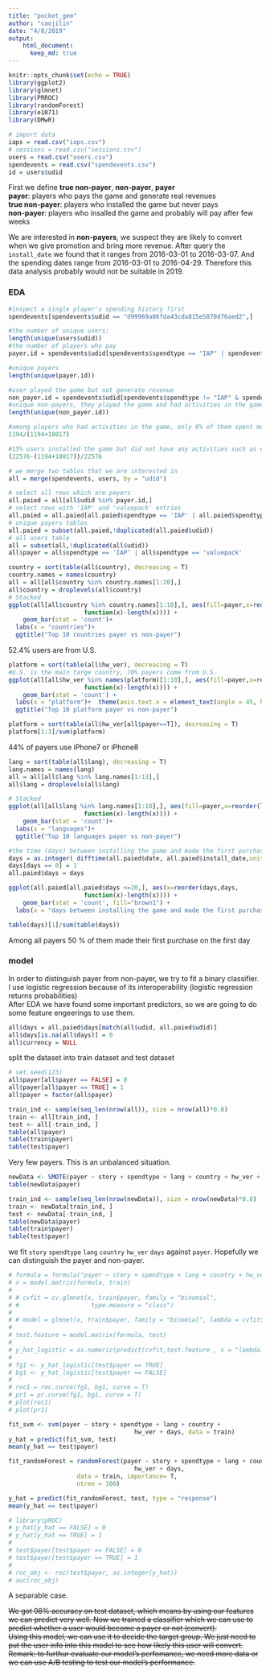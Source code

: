 ```yaml
---
title: "pocket_gem"
author: "caojilin"
date: "4/8/2019"
output: 
    html_document:
      keep_md: true
---
```


```r
knitr::opts_chunk$set(echo = TRUE)
library(ggplot2)
library(glmnet)
library(PRROC)
library(randomForest)
library(e1071)
library(DMwR)
```

```r
# import data
iaps = read.csv("iaps.csv")
# sessions = read.csv("sessions.csv")
users = read.csv("users.csv")
spendevents = read.csv("spendevents.csv")
id = users$udid
```

First we define **true non-payer**, **non-payer**, **payer**   
**payer**: players who pays the game and generate real revenues  
**true non-payer**: players who installed the game but never pays    
**non-payer**: players who insalled the game and probably will pay after few weeks    

We are interested in **non-payers**, we suspect they are likely to convert when we give promotion and bring more revenue. After query the `install_date` we found that it ranges from 2016-03-01 to 2016-03-07. And the spending dates range from 2016-03-01 to 2016-04-29. Therefore this data analysis probably would not be suitable in 2019.


### EDA
```r
#inspect a single player's spending history first
spendevents[spendevents$udid == "d99969a86fda43cda815e5870d76aed2",]
```

```r
#the number of unique users:
length(unique(users$udid))
#the number of players who pay
payer.id = spendevents$udid[spendevents$spendtype == "IAP" | spendevents$spendtype == "valuepack"]

#unique payers
length(unique(payer.id))

#user played the game but not generate revenue
non_payer.id = spendevents$udid[spendevents$spendtype != "IAP" & spendevents$spendtype != "valuepack"]
#unique non-payers, they played the game and had activities in the game but did not spend
length(unique(non_payer.id))

#among players who had activities in the game, only 6% of them spent money
1194/(1194+18017)

#15% users installed the game but did not have any activities such as earning gems. This might mean they installed the game but did not play at all.
(22576-(1194+18017))/22576
```

```r
# we merge two tables that we are interested in 
all = merge(spendevents, users, by = "udid")

# select all rows which are payers
all.paied = all[all$udid %in% payer.id,]
# select rows with 'IAP' and 'valuepack' entries
all.paied = all.paied[all.paied$spendtype == 'IAP' | all.paied$spendtype == 'valuepack',]
# unique payers tables
all.paied = subset(all.paied,!duplicated(all.paied$udid))
# all users table
all = subset(all,!duplicated(all$udid))
all$payer = all$spendtype == 'IAP' | all$spendtype == 'valuepack'
```

```r
country = sort(table(all$country), decreasing = T)
country.names = names(country)
all = all[all$country %in% country.names[1:20],]
all$country = droplevels(all$country)
# Stacked
ggplot(all[all$country %in% country.names[1:10],], aes(fill=payer,x=reorder(country,country,
                     function(x)-length(x)))) + 
    geom_bar(stat = 'count')+
  labs(x = "countries")+
  ggtitle("Top 10 countries payer vs non-payer")
```

52.4% users are from U.S.

```r
platform = sort(table(all$hw_ver), decreasing = T)
#U.S. is the main targe country, 70% payers come from U.S.
ggplot(all[all$hw_ver %in% names(platform)[1:10],], aes(fill=payer,x=reorder(hw_ver,hw_ver,
                     function(x)-length(x)))) + 
    geom_bar(stat = 'count') +
  labs(x = "platform")+  theme(axis.text.x = element_text(angle = 45, hjust = 1))+
  ggtitle("Top 10 platform payer vs non-payer")

```

```r
platform = sort(table(all$hw_ver[all$payer==T]), decreasing = T)
platform[1:3]/sum(platform)
```


44% of payers use iPhone7 or iPhone8 

```r
lang = sort(table(all$lang), decreasing = T)
lang.names = names(lang)
all = all[all$lang %in% lang.names[1:13],]
all$lang = droplevels(all$lang)

# Stacked
ggplot(all[all$lang %in% lang.names[1:10],], aes(fill=payer,x=reorder(lang,lang,
                     function(x)-length(x)))) + 
    geom_bar(stat = 'count')+
  labs(x = "languages")+
  ggtitle("Top 10 languages payer vs non-payer")
```

```r
#the time (days) between installing the game and made the first purchase.
days = as.integer( difftime(all.paied$date, all.paied$install_date,units = c("days")))
days[days == 0] = 1
all.paied$days = days

ggplot(all.paied[all.paied$days <=20,], aes(x=reorder(days,days,
                     function(x)-length(x)))) + 
    geom_bar(stat = 'count', fill="brown1") +
  labs(x = "days between installing the game and made the first purchase")+  theme(axis.text.x = element_text(angle = 45, hjust = 1))
```

```r
table(days)[1]/sum(table(days))
```

Among all payers 50 % of them made their first purchase on the first day 

### model
In order to distinguish payer from non-payer, we try to fit a binary classifier. I use logistic regression because of its interoperability (logistic regression returns probabilities)  
After EDA we have found some important predictors, so we are going to do some feature engeerings to use them.  
```r
all$days = all.paied$days[match(all$udid, all.paied$udid)]
all$days[is.na(all$days)] = 0
all$currency = NULL
```

split the dataset into train dataset and test dataset
```r
# set.seed(123)
all$payer[all$payer == FALSE] = 0
all$payer[all$payer == TRUE] = 1
all$payer = factor(all$payer)

train_ind <- sample(seq_len(nrow(all)), size = nrow(all)*0.8)
train <- all[train_ind, ]
test <- all[-train_ind, ]
table(all$payer)
table(train$payer)
table(test$payer)
```
Very few payers. This is an unbalanced situation.

```r
newData <- SMOTE(payer ~ story + spendtype + lang + country + hw_ver + days, all, perc.over = 600, perc.under = 100)
table(newData$payer)

train_ind <- sample(seq_len(nrow(newData)), size = nrow(newData)*0.8)
train <- newData[train_ind, ]
test <- newData[-train_ind, ]
table(newData$payer)
table(train$payer)
table(test$payer)
```

we fit `story` `spendtype` `lang` `country` `hw_ver` `days` against `payer`. Hopefully we can distinguish the payer and non-payer.
```r
# formula = formula("payer ~ story + spendtype + lang + country + hw_ver + days")
# x = model.matrix(formula, train)
# 
# # cvfit = cv.glmnet(x, train$payer, family = "binomial",
# #                    type.measure = "class")
# 
# # model = glmnet(x, train$payer, family = "binomial", lambda = cvfit$lambda.min, alpha = 0 )
# 
# test.feature = model.matrix(formula, test)
# 
# y_hat_logistic = as.numeric(predict(cvfit,test.feature , s = "lambda.min", type = "response"))
# 
# fg1 <- y_hat_logistic[test$payer == TRUE]
# bg1 <- y_hat_logistic[test$payer == FALSE]
# 
# roc1 = roc.curve(fg1, bg1, curve = T)
# pr1 = pr.curve(fg1, bg1, curve = T)
# plot(roc1)
# plot(pr1)
```

```r
fit_svm <- svm(payer ~ story + spendtype + lang + country + 
                                   hw_ver + days, data = train)
y_hat = predict(fit_svm, test)
mean(y_hat == test$payer)
```

```r
fit_randomForest = randomForest(payer ~ story + spendtype + lang + country + 
                                   hw_ver + days, 
                   data = train, importance= T,
                   ntree = 100)

y_hat = predict(fit_randomForest, test, type = "response")
mean(y_hat == test$payer)

# library(pROC)
# y_hat[y_hat == FALSE] = 0
# y_hat[y_hat == TRUE] = 1
# 
# test$payer[test$payer == FALSE] = 0
# test$payer[test$payer == TRUE] = 1
# 
# roc_obj <- roc(test$payer, as.integer(y_hat))
# auc(roc_obj)
```
A separable case. 

~~We got 98% accuracy on test dataset, which means by using our features we can predict very well. Now we trained a classifier which we can use to predict whether a user would become a payer or not (convert).   
Using this model, we can use it to decide the target group. We just need to put the user info into this model to see how likely this user will convert.  
Remark: to furthur evaluate our model's perfomance, we need more data or we can use A/B testing to test our model's performance.~~



